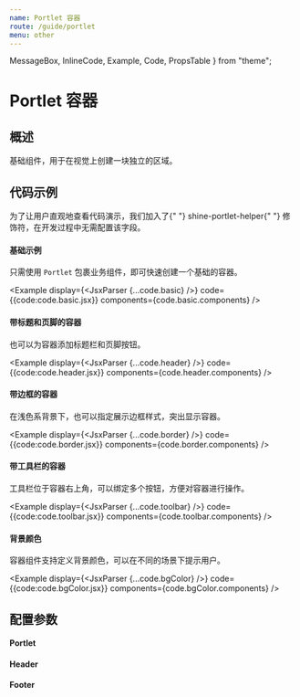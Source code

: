 ```yaml
---
name: Portlet 容器
route: /guide/portlet
menu: other
---
```


  MessageBox,
  InlineCode,
  Example,
  Code,
  PropsTable
} from "theme";

# Portlet 容器

## 概述

基础组件，用于在视觉上创建一块独立的区域。

## 代码示例

<MessageBox messageType="info">
  为了让用户直观地查看代码演示，我们加入了{" "}
  <InlineCode>shine-portlet-helper</InlineCode>{" "}
  修饰符，在开发过程中无需配置该字段。
</MessageBox>

#### 基础示例

只需使用 `Portlet` 包裹业务组件，即可快速创建一个基础的容器。

<Example 
  display={<JsxParser {...code.basic} />}
  code={{code:code.basic.jsx}}
  components={code.basic.components}
/>

#### 带标题和页脚的容器

也可以为容器添加标题栏和页脚按钮。

<Example 
  display={<JsxParser {...code.header} />}
  code={{code:code.header.jsx}}
  components={code.header.components}
/>

#### 带边框的容器

在浅色系背景下，也可以指定展示边框样式，突出显示容器。

<Example 
  display={<JsxParser {...code.border} />}
  code={{code:code.border.jsx}}
  components={code.border.components}
/>

#### 带工具栏的容器

工具栏位于容器右上角，可以绑定多个按钮，方便对容器进行操作。

<Example 
  display={<JsxParser {...code.toolbar} />}
  code={{code:code.toolbar.jsx}}
  components={code.toolbar.components}
/>

#### 背景颜色

容器组件支持定义背景颜色，可以在不同的场景下提示用户。

<Example 
  display={<JsxParser {...code.bgColor} />}
  code={{code:code.bgColor.jsx}}
  components={code.bgColor.components}
/>


## 配置参数

#### Portlet

<PropsTable of={Portlet} />

#### Header

<PropsTable of={Portlet.Header} />

#### Footer

<PropsTable of={Portlet.Footer} />
